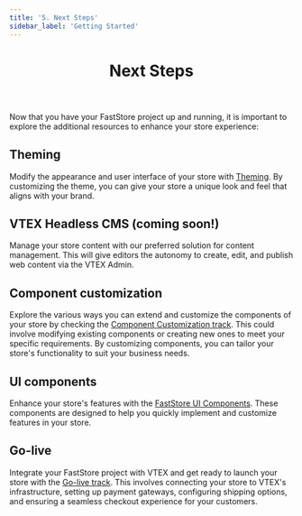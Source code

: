 ```yaml
---
title: '5. Next Steps'
sidebar_label: 'Getting Started'
---
```



<header>

# Next Steps

</header>


Now that you have your FastStore project up and running, it is important to explore the additional resources to enhance your store experience:

## Theming

Modify the appearance and user interface of your store with [Theming](/docs/brandless). By customizing the theme, you can give your store a unique look and feel that aligns with your brand.

## VTEX Headless CMS (coming soon!)

Manage your store content with our preferred solution for content management. This will give editors the autonomy to create, edit, and publish web content via the VTEX Admin.

## Component customization

Explore the various ways you can extend and customize the components of your store by checking the [Component Customization track](/docs/component-customization/component-customization-overview). This could involve modifying existing components or creating new ones to meet your specific requirements. By customizing components, you can tailor your store's functionality to suit your business needs.

## UI components

Enhance your store's features with the [FastStore UI Components](/components). These components are designed to help you quickly implement and customize features in your store.

## Go-live

Integrate your FastStore project with VTEX and get ready to launch your store with the [Go-live track](/docs/go-live/overview). This involves connecting your store to VTEX's infrastructure, setting up payment gateways, configuring shipping options, and ensuring a seamless checkout experience for your customers.
